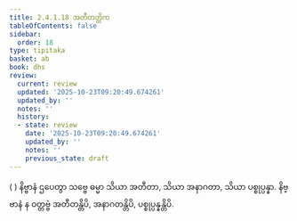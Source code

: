 ```yaml
---
title: 2.4.1.18 အတီတတ္တိက
tableOfContents: false
sidebar:
  order: 18
type: tipitaka
basket: ab
book: dhs
review:
  current: review
  updated: '2025-10-23T09:20:49.674261'
  updated_by: ''
  notes: ''
  history:
  - state: review
    date: '2025-10-23T09:20:49.674261'
    updated_by: ''
    notes: ''
    previous_state: draft
---
```



<ReviewStatus review={frontmatter.review} showDetails={true} />

<HypothesisAnnotation frontmatter={frontmatter} />

<DynamicBreadcrumb />

<Division number="1431" book="dhs" e="ch" v="29" p="272">

<Paragraph number="2137" book="dhs">
( ) နိဗ္ဗာနံ ဌပေတွာ သဗ္ဗေ ဓမ္မာ သိယာ အတီတာ, သိယာ အနာဂတာ, သိယာ ပစ္စုပ္ပန္နာ. နိဗ္ဗာနံ န ဝတ္တဗ္ဗံ အတီတန္တိပိ, အနာဂတန္တိပိ, ပစ္စုပ္ပန္နန္တိပိ.
</Paragraph>
</Division>